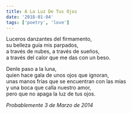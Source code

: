 ```yaml
---
title: A La Luz De Tus Ojos
date: '2018-01-04'
tags: ['poetry', 'love']
---
```


<div className="italic">
Luceros danzantes del firmamento,<br/>
su belleza guía mis parpados,<br/>
a través de nubes, a través de sueños,<br/>
a través del calor que me das con un beso.<br/>

Denle paso a la luna,<br/>
quien hace gala de unos ojos que ignoran,<br/>
unas manos frías que se encuentran con las mías<br/>
y una boca que calla nuestro amor,<br/>
pero que no apaga la luz de tus ojos.<br/>
</div>

*Probablemente 3 de Marzo de 2014*

